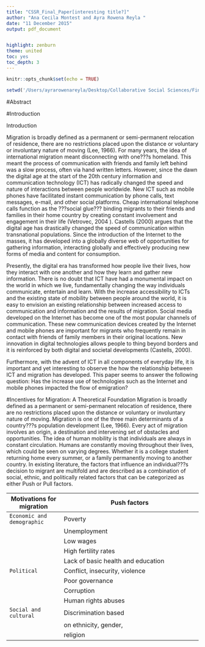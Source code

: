 ```yaml
---
title: "CSSR_Final_Paper[interesting title?]"
author: "Ana Cecila Montest and Ayra Rowena Reyla "
date: "11 December 2015"
output: pdf_document


highlight: zenburn
theme: united
toc: yes
toc_depth: 3
---
```

\newpage







```r
knitr::opts_chunk$set(echo = TRUE)

setwd('/Users/ayrarowenareyla/Desktop/Collaborative Social Sciences/Final_ProjectMontesReyla') 

```
#Abstract


#Introduction

Introduction

Migration is broadly defined as a permanent or semi-permanent relocation of residence, there are no restrictions placed upon the distance or voluntary or involuntary nature of moving (Lee, 1966). For many years, the idea of international migration meant disconnecting with one???s homeland. This meant the process of communication with friends and family left behind was a slow process, often via hand written letters. However, since the dawn the digital age at the start of the 20th century information and communication technology (ICT) has radically changed the speed and nature of interactions between people worldwide. New ICT such as mobile phones have facilitated instant communication by phone calls, text messages, e-mail, and other social platforms. Cheap international telephone calls function as the ???social glue??? binding migrants to their friends and families in their home country by creating constant involvement and engagement in their life (Vetrovec, 2004 ). Castells (2000) argues that the digital age has drastically changed the speed of communication within transnational populations. Since the introduction of the Internet to the masses, it has developed into a globally diverse web of opportunities for gathering information, interacting globally and effectively producing new forms of media and content for consumption. 

Presently, the digital era has transformed how people live their lives, how they interact with one another and how they learn and gather new information. There is no doubt that ICT have had a monumental impact on the world in which we live, fundamentally changing the way individuals communicate, entertain and learn. With the increase accessibility to ICTs and the existing state of mobility between people around the world, it is easy to envision an existing relationship between increased access to communication and information and the results of migration. Social media developed on the Internet has become one of the most popular channels of communication. These new communication devices created by the Internet and mobile phones are important for migrants who frequently remain in contact with friends of family members in their original locations. New innovation in digital technologies allows people to thing beyond borders and it is reinforced by both digital and societal developments (Castells, 2000). 

Furthermore, with the advent of ICT in all components of everyday life, it is important and yet interesting to observe the how the relationship between ICT and migration has developed. This paper seems to answer the following question: Has the increase use of technologies such as the Internet and mobile phones impacted the flow of emigration? 






#Incentives for Migration: A Theoretical Foundation
Migration is broadly defined as a permanent or semi-permanent relocation of residence, there are no restrictions placed upon the distance or voluntary or involuntary nature of moving. Migration is one of the three main determinants of a country???s population development (Lee, 1966). Every act of migration involves an origin, a destination and intervening set of obstacles and opportunities. The idea of human mobility is that individuals are always in constant circulation. Humans are constantly moving throughout their lives, which could be seen on varying degrees. Whether it is a college student returning home every summer, or a family permanently moving to another country. In existing literature, the factors that influence an individual???s decision to migrant are multifold and are described as a combination of social, ethnic, and politically related factors that can be categorized as either Push or Pull factors. 

| Motivations for migration  | Push factors  | Pull factors |
| -------------------------- | ---------------------------------------------------------------- |
| `Economic and demographic` | Poverty                 |Prospects of higher wages|
|                            | Unemployment             |Potential for improved standard of living|
|                            | Low wages       |Personal or professional development|
|                            | High fertility rates||
|                            | Lack of basic health and education | |
| `Political`                | Conflict, insecurity, violence | Safety and security|
|                            | Poor governance | Political freedom|
|                            | Corruption   | |
|                            | Human rights abuses |
| `Social and cultural`      | Discrimination based | Family reunification|
|                            | on ethnicity, gender, | Ethnic (diaspora migration) homeland|
|                            | religion| Freedom from discrimination|

